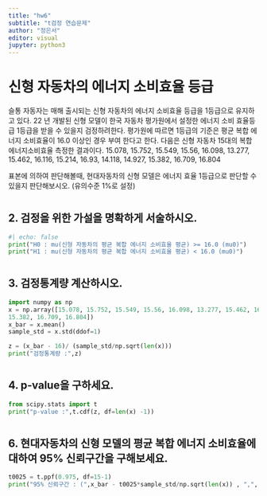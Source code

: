 ```yaml
---
title: "hw6"
subtitle: "t검정 연습문제"
author: "정은서"
editor: visual
jupyter: python3
---
```


# 신형 자동차의 에너지 소비효율 등급

슬통 자동자는 매해 출시되는 신형 자동차의 에너지 소비효율 등급을 1등급으로 유지하고 있다. 22 년 개발된 신형 모델이 한국 자동차 평가원에서 설정한 에너지 소비 효율등급 1등급을 받을 수 있을지 검정하려한다. 평가원에 따르면 1등급의 기준은 평균 복합 에너지 소비효율이 16.0 이상인 경우 부여 한다고 한다. 다음은 신형 자동차 15대의 복합 에너지소비효율 측정한 결과이다. 15.078, 15.752, 15.549, 15.56, 16.098, 13.277, 15.462, 16.116, 15.214, 16.93, 14.118, 14.927, 15.382, 16.709, 16.804

표본에 의하여 판단해볼때, 현대자동차의 신형 모델은 에너지 효율 1등급으로 판단할 수 있을지 판단해보시오. (유의수준 1%로 설정)

# 

## 2. 검정을 위한 가설을 명확하게 서술하시오.

```python
#| echo: false
print("H0 : mu(신형 자동차의 평균 복합 에너지 소비효율 평균) >= 16.0 (mu0)")
print("H1 : mu(신형 자동차의 평균 복합 에너지 소비효율 평균) < 16.0 (mu0)")
```

# 

## 3. 검정통계량 계산하시오.

```python
import numpy as np
x = np.array([15.078, 15.752, 15.549, 15.56, 16.098, 13.277, 15.462, 16.116, 15.214, 16.93, 14.118, 14.927,
15.382, 16.709, 16.804])
x_bar = x.mean()
sample_std = x.std(ddof=1)

z = (x_bar - 16)/ (sample_std/np.sqrt(len(x)))
print("검정통계량 :",z)
```

# 

## 4. p‑value을 구하세요.

```python
from scipy.stats import t
print("p-value :",t.cdf(z, df=len(x) -1))
```

# 

## 6. 현대자동차의 신형 모델의 평균 복합 에너지 소비효율에 대하여 95% 신뢰구간을 구해보세요.

```python
t0025 = t.ppf(0.975, df=15-1)
print("95% 신뢰구간 : (",x_bar - t0025*sample_std/np.sqrt(len(x)) , ",", x_bar + t0025*sample_std/np.sqrt(len(x)), ")")
```
